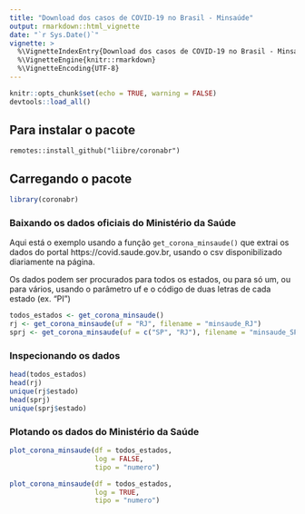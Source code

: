 ```yaml
---
title: "Download dos casos de COVID-19 no Brasil - Minsaúde"
output: rmarkdown::html_vignette
date: "`r Sys.Date()`"
vignette: >
  %\VignetteIndexEntry{Download dos casos de COVID-19 no Brasil - Minsaúde}
  %\VignetteEngine{knitr::rmarkdown}
  %\VignetteEncoding{UTF-8}
---
```


```r
knitr::opts_chunk$set(echo = TRUE, warning = FALSE)
devtools::load_all()
```

## Para instalar o pacote

`remotes::install_github("liibre/coronabr")`

## Carregando o pacote

```r
library(coronabr)
```

### Baixando os dados oficiais do Ministério da Saúde

Aqui está o exemplo usando a função `get_corona_minsaude()` que extrai os dados do portal https://covid.saude.gov.br, usando o csv disponibilizado diariamente na página. 

Os dados podem ser procurados para todos os estados, ou para só um, ou para vários, usando o parâmetro uf e o código de duas letras de cada estado (ex. "PI")

```r
todos_estados <- get_corona_minsaude()
rj <- get_corona_minsaude(uf = "RJ", filename = "minsaude_RJ")
sprj <- get_corona_minsaude(uf = c("SP", "RJ"), filename = "minsaude_SP-RJ")
```

### Inspecionando os dados

```r
head(todos_estados)
head(rj)
unique(rj$estado)
head(sprj)
unique(sprj$estado)
```

### Plotando os dados do Ministério da Saúde


```r
plot_corona_minsaude(df = todos_estados,
                     log = FALSE,
                     tipo = "numero")
```


```r
plot_corona_minsaude(df = todos_estados,
                     log = TRUE,
                     tipo = "numero")
```
